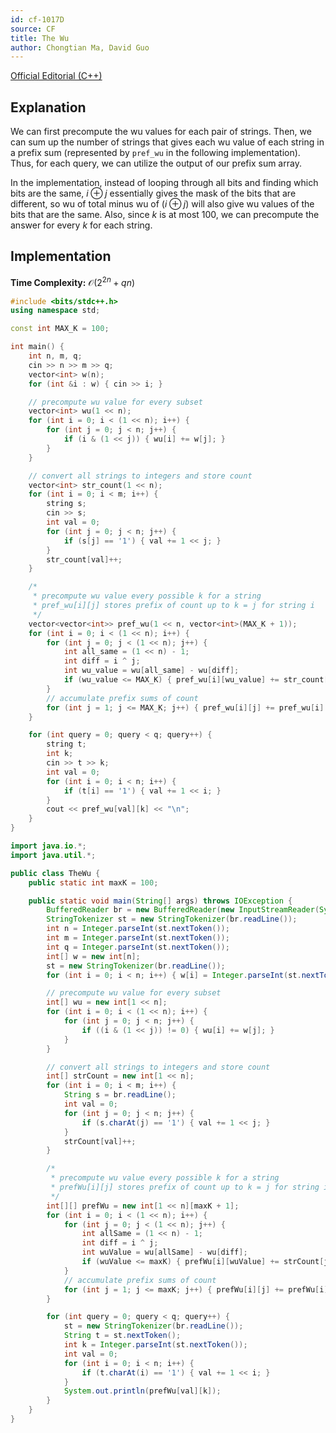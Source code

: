 ```yaml
---
id: cf-1017D
source: CF
title: The Wu
author: Chongtian Ma, David Guo
---
```


[Official Editorial (C++)](https://codeforces.com/blog/entry/61081)

## Explanation

We can first precompute the wu values for each pair of strings. Then, we can sum up the number of strings that gives each wu value of each string in a prefix sum (represented by `pref_wu` in the following implementation). Thus, for each query, we can utilize the output of our prefix sum array.

In the implementation,
instead of looping through all bits and finding which bits are the same, $i \oplus j$ essentially gives the mask of the bits that are different, so wu of total
minus wu of $(i \oplus j)$ will also give wu values of the bits that are the same. Also, since $k$ is at most $100$, we can precompute the answer for every $k$ for each string.

## Implementation

**Time Complexity:** $\mathcal{O}({2^{2n}} + qn)$

<LanguageSection>
<CPPSection>

```cpp
#include <bits/stdc++.h>
using namespace std;

const int MAX_K = 100;

int main() {
	int n, m, q;
	cin >> n >> m >> q;
	vector<int> w(n);
	for (int &i : w) { cin >> i; }

	// precompute wu value for every subset
	vector<int> wu(1 << n);
	for (int i = 0; i < (1 << n); i++) {
		for (int j = 0; j < n; j++) {
			if (i & (1 << j)) { wu[i] += w[j]; }
		}
	}

	// convert all strings to integers and store count
	vector<int> str_count(1 << n);
	for (int i = 0; i < m; i++) {
		string s;
		cin >> s;
		int val = 0;
		for (int j = 0; j < n; j++) {
			if (s[j] == '1') { val += 1 << j; }
		}
		str_count[val]++;
	}

	/*
	 * precompute wu value every possible k for a string
	 * pref_wu[i][j] stores prefix of count up to k = j for string i
	 */
	vector<vector<int>> pref_wu(1 << n, vector<int>(MAX_K + 1));
	for (int i = 0; i < (1 << n); i++) {
		for (int j = 0; j < (1 << n); j++) {
			int all_same = (1 << n) - 1;
			int diff = i ^ j;
			int wu_value = wu[all_same] - wu[diff];
			if (wu_value <= MAX_K) { pref_wu[i][wu_value] += str_count[j]; }
		}
		// accumulate prefix sums of count
		for (int j = 1; j <= MAX_K; j++) { pref_wu[i][j] += pref_wu[i][j - 1]; }
	}

	for (int query = 0; query < q; query++) {
		string t;
		int k;
		cin >> t >> k;
		int val = 0;
		for (int i = 0; i < n; i++) {
			if (t[i] == '1') { val += 1 << i; }
		}
		cout << pref_wu[val][k] << "\n";
	}
}
```

</CPPSection>
<JavaSection>

```java
import java.io.*;
import java.util.*;

public class TheWu {
	public static int maxK = 100;

	public static void main(String[] args) throws IOException {
		BufferedReader br = new BufferedReader(new InputStreamReader(System.in));
		StringTokenizer st = new StringTokenizer(br.readLine());
		int n = Integer.parseInt(st.nextToken());
		int m = Integer.parseInt(st.nextToken());
		int q = Integer.parseInt(st.nextToken());
		int[] w = new int[n];
		st = new StringTokenizer(br.readLine());
		for (int i = 0; i < n; i++) { w[i] = Integer.parseInt(st.nextToken()); }

		// precompute wu value for every subset
		int[] wu = new int[1 << n];
		for (int i = 0; i < (1 << n); i++) {
			for (int j = 0; j < n; j++) {
				if ((i & (1 << j)) != 0) { wu[i] += w[j]; }
			}
		}

		// convert all strings to integers and store count
		int[] strCount = new int[1 << n];
		for (int i = 0; i < m; i++) {
			String s = br.readLine();
			int val = 0;
			for (int j = 0; j < n; j++) {
				if (s.charAt(j) == '1') { val += 1 << j; }
			}
			strCount[val]++;
		}

		/*
		 * precompute wu value every possible k for a string
		 * prefWu[i][j] stores prefix of count up to k = j for string i
		 */
		int[][] prefWu = new int[1 << n][maxK + 1];
		for (int i = 0; i < (1 << n); i++) {
			for (int j = 0; j < (1 << n); j++) {
				int allSame = (1 << n) - 1;
				int diff = i ^ j;
				int wuValue = wu[allSame] - wu[diff];
				if (wuValue <= maxK) { prefWu[i][wuValue] += strCount[j]; }
			}
			// accumulate prefix sums of count
			for (int j = 1; j <= maxK; j++) { prefWu[i][j] += prefWu[i][j - 1]; }
		}

		for (int query = 0; query < q; query++) {
			st = new StringTokenizer(br.readLine());
			String t = st.nextToken();
			int k = Integer.parseInt(st.nextToken());
			int val = 0;
			for (int i = 0; i < n; i++) {
				if (t.charAt(i) == '1') { val += 1 << i; }
			}
			System.out.println(prefWu[val][k]);
		}
	}
}
```

</JavaSection>
</LanguageSection>
